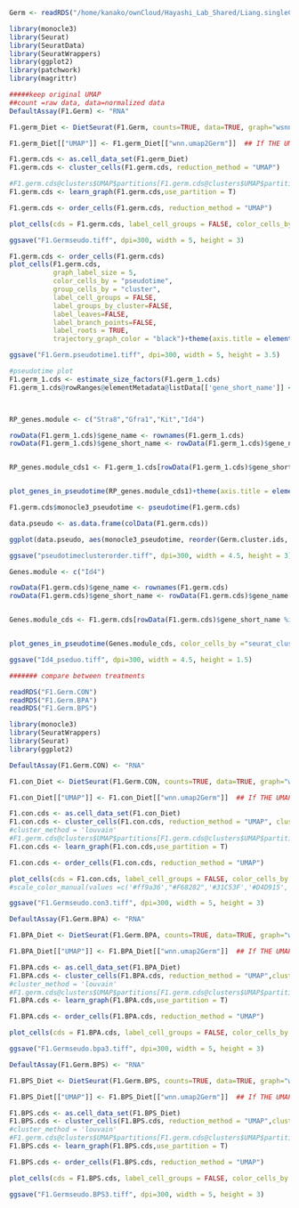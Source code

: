 

```r
Germ <- readRDS("/home/kanako/ownCloud/Hayashi_Lab_Shared/Liang.singleCELL/BPA.BPS/R.analysis/07.11.22.CellrangerAggrF1/Aggr.F1.Both.1and2set/Final.R.Ming/F1.germ.rds")
```

```r
library(monocle3)
library(Seurat)
library(SeuratData)
library(SeuratWrappers)
library(ggplot2)
library(patchwork)
library(magrittr)
```




```r
#####keep original UMAP
##count =raw data, data=normalized data
DefaultAssay(F1.Germ) <- "RNA"

F1.germ_Diet <- DietSeurat(F1.Germ, counts=TRUE, data=TRUE, graph="wsnn", dimreducs = "wnn.umap2Germ")

F1.germ_Diet[["UMAP"]] <- F1.germ_Diet[["wnn.umap2Germ"]]  ## If THE UMAP from seurat needs to be kept, it only accepts "UMAP' or "PCA" and others. As we want to use the WNN umap, we need to name it as "UMAP" to be processed in Monocle3.

F1.germ.cds <- as.cell_data_set(F1.germ_Diet)
F1.germ.cds <- cluster_cells(F1.germ.cds, reduction_method = "UMAP")

#F1.germ.cds@clusters$UMAP$partitions[F1.germ.cds@clusters$UMAP$partitions == "2"] <- "1"
F1.germ.cds <- learn_graph(F1.germ.cds,use_partition = T)

F1.germ.cds <- order_cells(F1.germ.cds, reduction_method = "UMAP")

plot_cells(cds = F1.germ.cds, label_cell_groups = FALSE, color_cells_by = "Germ.cluster.ids", show_trajectory_graph = TRUE, label_branch_points = FALSE, label_leaves = FALSE, label_roots = T,graph_label_size = 5, cell_size = 0.4)+theme(axis.title = element_text(size=8))+theme(axis.text = element_text(color='black', size=8))+theme(legend.title = element_text(size=8)+theme(legend.text = element_text(size = 8)))+theme(axis.line.x = element_line(size=0.55))+theme(axis.line.y = element_line(size=0.55))+theme(axis.ticks.x = element_line(size=0.55))+theme(axis.ticks.y = element_line(size = 0.55))+theme(legend.title = element_text(size = 8))+theme(legend.text = element_text(size = 8))+scale_color_manual(values =c('#ff9a36',"#F68282",'#31C53F','#D4D915','#1FA195','#B95FBB','#28CECA','#2FF18B'))

ggsave("F1.Germseudo.tiff", dpi=300, width = 5, height = 3)

```



```r
F1.germ.cds <- order_cells(F1.germ.cds)
plot_cells(F1.germ.cds,
           graph_label_size = 5,
           color_cells_by = "pseudotime",
           group_cells_by = "cluster",
           label_cell_groups = FALSE,
           label_groups_by_cluster=FALSE,
           label_leaves=FALSE,
           label_branch_points=FALSE,
           label_roots = TRUE,
           trajectory_graph_color = "black")+theme(axis.title = element_text(size=8))+theme(axis.text = element_text(color='black', size=10))+theme(legend.title = element_text(size=8)+theme(legend.text = element_text(size = 8)))+theme(axis.line.x = element_line(size=0.55))+theme(axis.line.y = element_line(size=0.55))+theme(axis.ticks.x = element_line(size=0.55))+theme(axis.ticks.y = element_line(size = 0.55))+theme(legend.title = element_text(size = 12))+theme(legend.text = element_text(size = 12))

ggsave("F1.Germ.pseudotime1.tiff", dpi=300, width = 5, height = 3.5)
```



```r
#pseudotime plot 
F1.germ_1.cds <- estimate_size_factors(F1.germ_1.cds)
F1.germ_1.cds@rowRanges@elementMetadata@listData[['gene_short_name']] <- rownames(F1.germ_1.cds[['RNA']])



RP_genes.module <- c("Stra8","Gfra1","Kit","Id4")

rowData(F1.germ_1.cds)$gene_name <- rownames(F1.germ_1.cds)
rowData(F1.germ_1.cds)$gene_short_name <- rowData(F1.germ_1.cds)$gene_name


RP_genes.module_cds1 <- F1.germ_1.cds[rowData(F1.germ_1.cds)$gene_short_name %in% RP_genes.module,label_by_short_name = FALSE]


plot_genes_in_pseudotime(RP_genes.module_cds1)+theme(axis.title = element_text(size=8))+theme(axis.text = element_text(color='black', size=8))+theme(legend.title = element_text(size=8)+theme(legend.text = element_text(size = 8)))+theme(axis.line.x = element_line(size=0.55))+theme(axis.line.y = element_line(size=0.55))+theme(axis.ticks.x = element_line(size=0.55))+theme(axis.ticks.y = element_line(size = 0.55))+ theme(strip.text = element_text(size=8, face="bold.italic"))
```



```r
F1.germ.cds$monocle3_pseudotime <- pseudotime(F1.germ.cds)

data.pseudo <- as.data.frame(colData(F1.germ.cds))

ggplot(data.pseudo, aes(monocle3_pseudotime, reorder(Germ.cluster.ids, monocle3_pseudotime), fill = Germ.cluster.ids, label=TRUE)) + geom_boxplot()+scale_fill_manual(values =c('#ff9a36',"#F68282",'#31C53F','#D4D915','#1FA195','#B95FBB','#28CECA','#2FF18B'))+ theme(text = element_text(size = 8, face="bold"))+theme(plot.title= element_blank())

ggsave("pseudotimeclusterorder.tiff", dpi=300, width = 4.5, height = 3)
```




```r
Genes.module <- c("Id4")

rowData(F1.germ.cds)$gene_name <- rownames(F1.germ.cds)
rowData(F1.germ.cds)$gene_short_name <- rowData(F1.germ.cds)$gene_name


Genes.module_cds <- F1.germ.cds[rowData(F1.germ.cds)$gene_short_name %in% Genes.module,label_by_short_name = FALSE]


plot_genes_in_pseudotime(Genes.module_cds, color_cells_by ="seurat_clusters", label_by_short_name=FALSE)+theme(axis.title = element_text(size=12))+theme(axis.text = element_text(color='black', size=8))+theme(legend.title = element_text(size=8)+theme(legend.text = element_text(size = 8)))+theme(axis.line.x = element_line(size=0.55))+theme(axis.line.y = element_line(size=0.55))+theme(axis.ticks.x = element_line(size=0.55))+theme(axis.ticks.y = element_line(size = 0.55))+ theme(strip.text = element_text(size=8, face="bold.italic"))+scale_color_manual(values =c("#F68282",'#31C53F','#1FA195','#B95FBB','#D4D915','#28CECA','#ff9a36','#2FF18B'))+NoLegend()

ggsave("Id4_pseduo.tiff", dpi=300, width = 4.5, height = 1.5)
```








```r
####### compare between treatments
```



```r
readRDS("F1.Germ.CON")
readRDS("F1.Germ.BPA")
readRDS("F1.Germ.BPS")
```



```r
library(monocle3)
library(SeuratWrappers)
library(Seurat)
library(ggplot2)

DefaultAssay(F1.Germ.CON) <- "RNA"

F1.con_Diet <- DietSeurat(F1.Germ.CON, counts=TRUE, data=TRUE, graph="wsnn", dimreducs = "wnn.umap2Germ")

F1.con_Diet[["UMAP"]] <- F1.con_Diet[["wnn.umap2Germ"]]  ## If THE UMAP from seurat needs to be kept, it only accepts "UMAP' or "PCA" and others. As we want to use the WNN umap, we need to name it as "UMAP" to be processed in Monocle3.

F1.con.cds <- as.cell_data_set(F1.con_Diet)
F1.con.cds <- cluster_cells(F1.con.cds, reduction_method = "UMAP", cluster_method = 'louvain')
#cluster_method = 'louvain'
#F1.germ.cds@clusters$UMAP$partitions[F1.germ.cds@clusters$UMAP$partitions == "2"] <- "1"
F1.con.cds <- learn_graph(F1.con.cds,use_partition = T)

F1.con.cds <- order_cells(F1.con.cds, reduction_method = "UMAP")

plot_cells(cds = F1.con.cds, label_cell_groups = FALSE, color_cells_by = "pseudotime",  show_trajectory_graph = TRUE, label_branch_points = FALSE, label_leaves = FALSE, label_roots = F,graph_label_size = 5, cell_size = 0.4)+theme(axis.title = element_text(size=8))+theme(axis.text = element_text(color='black', size=8))+theme(legend.title = element_text(size=8)+theme(legend.text = element_text(size = 8)))+theme(axis.line.x = element_line(size=0.55))+theme(axis.line.y = element_line(size=0.55))+theme(axis.ticks.x = element_line(size=0.55))+theme(axis.ticks.y = element_line(size = 0.55))+theme(legend.title = element_text(size = 8))+theme(legend.text = element_text(size = 8))
#scale_color_manual(values =c('#ff9a36',"#F68282",'#31C53F','#D4D915','#1FA195','#B95FBB','#28CECA','#2FF18B'))

ggsave("F1.Germseudo.con3.tiff", dpi=300, width = 5, height = 3)


```





```r
DefaultAssay(F1.Germ.BPA) <- "RNA"

F1.BPA_Diet <- DietSeurat(F1.Germ.BPA, counts=TRUE, data=TRUE, graph="wsnn", dimreducs = "wnn.umap2Germ")

F1.BPA_Diet[["UMAP"]] <- F1.BPA_Diet[["wnn.umap2Germ"]]  ## If THE UMAP from seurat needs to be kept, it only accepts "UMAP' or "PCA" and others. As we want to use the WNN umap, we need to name it as "UMAP" to be processed in Monocle3.

F1.BPA.cds <- as.cell_data_set(F1.BPA_Diet)
F1.BPA.cds <- cluster_cells(F1.BPA.cds, reduction_method = "UMAP",cluster_method = 'louvain')
#cluster_method = 'louvain'
#F1.germ.cds@clusters$UMAP$partitions[F1.germ.cds@clusters$UMAP$partitions == "2"] <- "1"
F1.BPA.cds <- learn_graph(F1.BPA.cds,use_partition = T)

F1.BPA.cds <- order_cells(F1.BPA.cds, reduction_method = "UMAP")

plot_cells(cds = F1.BPA.cds, label_cell_groups = FALSE, color_cells_by = "pseudotime", show_trajectory_graph = TRUE,label_branch_points = FALSE, label_leaves = FALSE, label_roots = F,graph_label_size = 5, cell_size = 0.4)+theme(axis.title = element_text(size=8))+theme(axis.text = element_text(color='black', size=8))+theme(legend.title = element_text(size=8)+theme(legend.text = element_text(size = 8)))+theme(axis.line.x = element_line(size=0.55))+theme(axis.line.y = element_line(size=0.55))+theme(axis.ticks.x = element_line(size=0.55))+theme(axis.ticks.y = element_line(size = 0.55))+theme(legend.title = element_text(size = 8))+theme(legend.text = element_text(size = 8))#scale_color_manual(values =c('#ff9a36',"#F68282",'#31C53F','#D4D915','#1FA195','#B95FBB','#28CECA','#2FF18B'))

ggsave("F1.Germseudo.bpa3.tiff", dpi=300, width = 5, height = 3)
```

```r
DefaultAssay(F1.Germ.BPS) <- "RNA"

F1.BPS_Diet <- DietSeurat(F1.Germ.BPS, counts=TRUE, data=TRUE, graph="wsnn", dimreducs = "wnn.umap2Germ")

F1.BPS_Diet[["UMAP"]] <- F1.BPS_Diet[["wnn.umap2Germ"]]  ## If THE UMAP from seurat needs to be kept, it only accepts "UMAP' or "PCA" and others. As we want to use the WNN umap, we need to name it as "UMAP" to be processed in Monocle3.

F1.BPS.cds <- as.cell_data_set(F1.BPS_Diet)
F1.BPS.cds <- cluster_cells(F1.BPS.cds, reduction_method = "UMAP",cluster_method = 'louvain')
#cluster_method = 'louvain'
#F1.germ.cds@clusters$UMAP$partitions[F1.germ.cds@clusters$UMAP$partitions == "2"] <- "1"
F1.BPS.cds <- learn_graph(F1.BPS.cds,use_partition = T)

F1.BPS.cds <- order_cells(F1.BPS.cds, reduction_method = "UMAP")

plot_cells(cds = F1.BPS.cds, label_cell_groups = FALSE, color_cells_by = "pseudotime", show_trajectory_graph = TRUE, label_branch_points = FALSE, label_leaves = FALSE, label_roots = F,graph_label_size = 5, cell_size = 0.4)+theme(axis.title = element_text(size=8))+theme(axis.text = element_text(color='black', size=8))+theme(legend.title = element_text(size=8)+theme(legend.text = element_text(size = 8)))+theme(axis.line.x = element_line(size=0.55))+theme(axis.line.y = element_line(size=0.55))+theme(axis.ticks.x = element_line(size=0.55))+theme(axis.ticks.y = element_line(size = 0.55))+theme(legend.title = element_text(size = 8))+theme(legend.text = element_text(size = 8))#scale_color_manual(values =c('#ff9a36',"#F68282",'#31C53F','#D4D915','#1FA195','#B95FBB','#28CECA','#2FF18B'))

ggsave("F1.Germseudo.BPS3.tiff", dpi=300, width = 5, height = 3)
```



